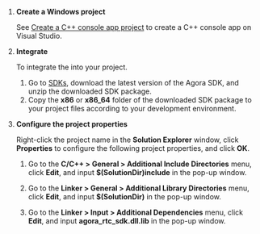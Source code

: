 
<PlatformWrapper platform="windows">

1. **Create a Windows project**

    See [Create a C++ console app project](https://docs.microsoft.com/en-us/cpp/build/vscpp-step-1-create?view=msvc-150) to create a C++ console app on Visual Studio.

1. **Integrate <Vpd k="SDK" />**

    To integrate the <Vpd k="SDK" /> into your project.

    1. Go to [SDKs](/sdks), download the latest version of the Agora SDK, and unzip the downloaded SDK package.
    2. Copy the **x86** or **x86_64** folder of the downloaded SDK package to your project files according to your development environment.

1. **Configure the project properties**

    Right-click the project name in the **Solution Explorer** window, click **Properties** to configure the following project properties, and click **OK**.

    1. Go to the **C/C++ > General > Additional Include Directories** menu, click **Edit**, and input **$(SolutionDir)include** in the pop-up window.

    1. Go to the **Linker > General > Additional Library Directories** menu, click **Edit**, and input **$(SolutionDir)** in the pop-up window.

    1. Go to the **Linker > Input > Additional Dependencies** menu, click **Edit**, and input **agora_rtc_sdk.dll.lib** in the pop-up window.

</PlatformWrapper>
